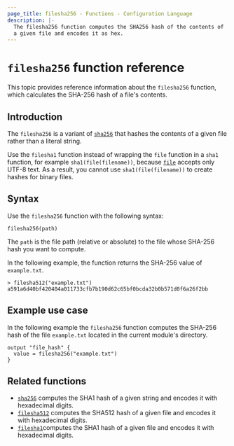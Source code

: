 ```yaml
---
page_title: filesha256 - Functions - Configuration Language
description: |-
  The filesha256 function computes the SHA256 hash of the contents of
  a given file and encodes it as hex.
---
```


# `filesha256` function reference

This topic provides reference information about the `filesha256` function, which calculates the SHA-256 hash of a file's contents. 

## Introduction

The `filesha256` is a variant of [`sha256`](/terraform/language/functions/sha256)
that hashes the contents of a given file rather than a literal string.

Use the `filesha1` function instead of wrapping the `file` function in a `sha1` function, for example `sha1(file(filename))`, because [`file`](/terraform/language/functions/file) accepts only UTF-8 text. As a result, you cannot use `sha1(file(filename))`  to create hashes for binary files.

## Syntax

Use the `filesha256` function with the following syntax:

```hcl
filesha256(path)
```

The `path` is the file path (relative or absolute) to the file whose SHA-256 hash you want to compute.

In the following example, the function returns the SHA-256 value of `example.txt`.

```hcl
> filesha512("example.txt")
a591a6d40bf420404a011733cfb7b190d62c65bf0bcda32b0b571d0f6a26f2bb
```

## Example use case

In the following example the `filesha256` function computes the SHA-256 hash of the file `example.txt` located in the current module's directory.

```hcl
output "file_hash" {
  value = filesha256("example.txt")
}
```

## Related functions

- [`sha256`](/terraform/language/functions/sha256) computes the SHA1 hash of a given string and encodes it with hexadecimal digits.
- [`filesha512`](/terraform/language/functions/filesha512) computes the SHA512 hash of a given file and encodes it with hexadecimal digits.
- [`filesha1`](/terraform/language/functions/filesha1)computes the SHA1 hash of a given file and encodes it with hexadecimal digits.
